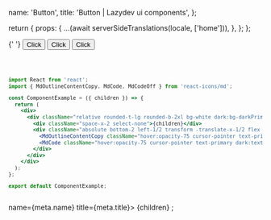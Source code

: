 
  name: 'Button',
  title: 'Button | Lazydev ui components',
};

  return {
    props: {
      ...(await serverSideTranslations(locale, ['home'])),
    },
  };
};


<PrevAndNext leftPath="/docs/components/card" rightPath="#!" />

<ComponentExample name="Default" paragraph="This is a paragraph">

{' '}
<button className="btn btn__primary">Click</button>
<button className="btn btn__primary">Click</button>
<button className="btn btn__primary">Click</button>

</ComponentExample>

<Code>

```jsx
import React from 'react';
import { MdOutlineContentCopy, MdCode, MdCodeOff } from 'react-icons/md';

const ComponentExample = ({ children }) => {
  return (
    <div>
      <div className="relative rounded-t-lg rounded-b-2xl bg-white dark:bg-darkPrimary pt-4 pb-10 md:pb-16 flex justify-center">
        <div className="space-x-2 select-none">{children}</div>
        <div className="absolute bottom-2 left-1/2 transform -translate-x-1/2 flex items-center space-x-2">
          <MdOutlineContentCopy className="hover:opacity-75 cursor-pointer text-primary dark:text-white" />
          <MdCode className="hover:opacity-75 cursor-pointer text-primary dark:text-white" />
        </div>
      </div>
    </div>
  );
};

export default ComponentExample;
```

</Code>

<div className="h-screen"></div>
  name={meta.name}
  title={meta.title}>
  {children}
</NestedLayout>;
